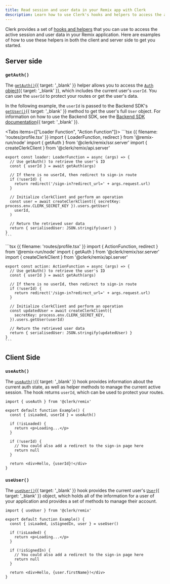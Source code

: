```yaml
---
title: Read session and user data in your Remix app with Clerk
description: Learn how to use Clerk's hooks and helpers to access the active session and user data in your Remix application.
---
```


Clerk provides a set of [hooks and helpers](/docs/references/nextjs/overview#client-side-helpers) that you can use to access the active session and user data in your Remix application. Here are examples of how to use these helpers in both the client and server side to get you started.

## Server side

### `getAuth()`

The [`getAuth()`](/docs/references/nextjs/get-auth){{ target: '_blank' }} helper allows you to access the [`Auth` object](/docs/references/nextjs/auth-object){{ target: '_blank' }}, which includes the current user's `userId`. You can use the `userId` to protect your routes or get the user's data.

In the following example, the `userId` is passed to the Backend SDK's [`getUser()`](/docs/references/backend/user/get-user){{ target: '_blank' }} method to get the user's full `User` object. For information on how to use the Backend SDK, see the [Backend SDK documentation](/docs/references/backend/overview){{ target: '_blank' }}.

<Tabs items={["Loader Function", "Action Function"]}>
  <Tab>
    ```tsx {{ filename: 'routes/profile.tsx' }}
    import { LoaderFunction, redirect } from '@remix-run/node'
    import { getAuth } from '@clerk/remix/ssr.server'
    import { createClerkClient } from '@clerk/remix/api.server'

    export const loader: LoaderFunction = async (args) => {
      // Use getAuth() to retrieve the user's ID
      const { userId } = await getAuth(args)

      // If there is no userId, then redirect to sign-in route
      if (!userId) {
        return redirect('/sign-in?redirect_url=' + args.request.url)
      }

      // Initialize clerkClient and perform an operation
      const user = await createClerkClient({ secretKey: process.env.CLERK_SECRET_KEY }).users.getUser(
        userId,
      )

      // Return the retrieved user data
      return { serialisedUser: JSON.stringify(user) }
    }
    ```
  </Tab>

  <Tab>
    ```tsx {{ filename: 'routes/profile.tsx' }}
    import { ActionFunction, redirect } from '@remix-run/node'
    import { getAuth } from '@clerk/remix/ssr.server'
    import { createClerkClient } from '@clerk/remix/api.server'

    export const action: ActionFunction = async (args) => {
      // Use getAuth() to retrieve the user's ID
      const { userId } = await getAuth(args)

      // If there is no userId, then redirect to sign-in route
      if (!userId) {
        return redirect('/sign-in?redirect_url=' + args.request.url)
      }

      // Initialize clerkClient and perform an operation
      const updatedUser = await createClerkClient({
        secretKey: process.env.CLERK_SECRET_KEY,
      }).users.getUser(userId)

      // Return the retrieved user data
      return { serialisedUser: JSON.stringify(updatedUser) }
    }
    ```
  </Tab>
</Tabs>

## Client Side

### `useAuth()`

The [`useAuth()`](/docs/references/react/use-auth){{ target: '_blank' }} hook provides information about the current auth state, as well as helper methods to manage the current active session. The hook returns `userId`, which can be used to protect your routes.

```tsx {{ filename: 'routes/example.tsx' }}
import { useAuth } from '@clerk/remix'

export default function Example() {
  const { isLoaded, userId } = useAuth()

  if (!isLoaded) {
    return <p>Loading...</p>
  }

  if (!userId) {
    // You could also add a redirect to the sign-in page here
    return null
  }

  return <div>Hello, {userId}!</div>
}
```

### `useUser()`

The [`useUser()`](/docs/references/react/use-user){{ target: '_blank' }} hook provides the current user's [`User`](/docs/references/javascript/user/user){{ target: '_blank' }} object, which holds all of the information for a user of your application and provides a set of methods to manage their account.

```tsx {{ filename: 'routes/example.tsx' }}
import { useUser } from '@clerk/remix'

export default function Example() {
  const { isLoaded, isSignedIn, user } = useUser()

  if (!isLoaded) {
    return <p>Loading...</p>
  }

  if (!isSignedIn) {
    // You could also add a redirect to the sign-in page here
    return null
  }

  return <div>Hello, {user.firstName}!</div>
}
```
